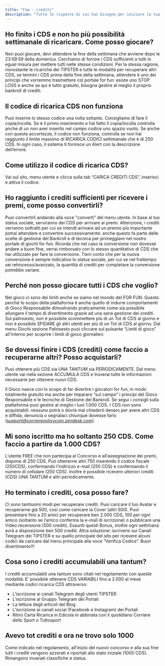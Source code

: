 ```yaml
---
title: "Faq - crediti"
description: "Tutte le risposte di cui hai bisogno per iniziare la tua avventura"
---
```


## Ho finito i CDS e non ho più possibilità settimanale di ricaricare. Come posso giocare?

Non puoi giocare, devi attendere la fine della settimana che avviene dopo le 23:59:59 della domenica. Cerchiamo di fornire i CDS sufficienti a tutti in egual misura per mettere tutti nelle stesse condizioni. Per la stessa ragione, nonostante le ricariche dei TIPSTER e tutte le modalità per recuperare altri CDS, se termini i CDS prima della fine della settimana, attendere è uno dei principi che vorremmo trasmettere col portale for fun: esiste uno STOP LOSS e anche se qui è tutto gratuito, bisogna gestire al meglio il proprio bankroll di crediti.

## Il codice di ricarica CDS non funziona

Puoi inserire lo stesso codice una volta soltanto. Consigliamo di fare il copia/incolla. Se è il primo inserimento e hai fatto il copia/incolla controlla anche di un non aver inserito nel campo codice uno spazio vuoto. Se anche con queste accortezze, il codice non funziona, controlla se non hai raggiunto il limite massimo di RICARICA CODICI settimanale che è di 250 CDS. In ogni caso, il sistema ti fornisce un Alert con la descrizione dell’errore.

## Come utilizzo il codice di ricarica CDS?

Vai sul sito, menu utente e clicca sulla tab “CARICA CREDITI CDS”, inserisci e attiva il codice.

## Ho raggiunto i crediti sufficienti per ricevere i premi, come posso convertirli?

Puoi convertirli andando alla voce "converti" del menu utente. In base al tuo status sociale, serviranno dei CDS per arrivare ai premi. Attenzione, i crediti verranno sottratti per cui se intendi arrivare ad un premio più importante potrai attendere e convertire successivamente: anche questo fa parte delle scelte di gestione del Bankroll e di tecnica per primeggiare nel nostro portale di giochi for fun. Ricorda che nel caso la conversione non dovesse andare a buon fine, verrai rimborsato con lo stesso quantitativo di CDS che hai utilizzato per fare la conversione. Tieni conto che per la nuova conversione è sempre indicativo lo status sociale, per cui se nel frattempo sei retrocesso/avanzato, la quantità di crediti per completare la conversione potrebbe variare.

## Perché non posso giocare tutti i CDS che voglio?

Nel gioco ci sono dei limiti anche se siamo nel mondo del FOR FUN. Questo perché lo scopo della piattaforma è anche quello di indurre comportamenti di Gioco Responsabile dimostrando praticamente come sia possibile allungare il tempo di divertimento grazie ad una sana gestione dei crediti. Sul palinsesto, non è possibile scommettere più di un Tot di CDS al giorno e non è possibile SFIDARE gli altri utenti per più di un Tot di CDS al giorno. Dal menu Giochi sezione Palinsesto puoi cliccare sul pulsante “Limiti di gioco” all'interno per scoprire i limiti di gioco giornalieri.

## Se dovessi finire i CDS (crediti) come faccio a recuperarne altri? Posso acquistarli?

Puoi ottenere più CDS sia UNA TANTUM sia PERIODICAMENTE. Dal menu utente vai nella sezione ACCUMULA CDS e troverai tutte le informazioni necessarie per ottenere nuovi CDS.

Il Gioco nasce con lo scopo di far divertire i giocatori for fun, in modo totalmente gratuito ma anche per imparare “sul campo” i principi del Gioco Responsabile e le tecniche di Gestione del Bankroll. Se segui i consigli sulla piattaforma puoi gestire al meglio i tuoi 1.000 CDS. I CDS non sono acquistabili: nessuno potrà o dovrà mai chiederti denaro per avere altri CDS e diffida, denuncia o segnalaci chiunque dovesse farlo ([support@corriereoolixycom.zendesk.com](mailto:support@corriereoolixycom.zendesk.com)).

## Mi sono iscritto ma ho soltanto 250 CDS. Come faccio a partire da 1.000 CDS?

L’utente FREE che non partecipa al Concorso e all’assegnazione dei premi, dispone di 250 CDS. Può ottenerne altri 750 inserendo il codice fiscale (250CDS), confermando l’indirizzo e-mail (250 CDS) e confermando il numero di cellulare (250 CDS). Inoltre è possibile ricevere ulteriori crediti (CDS) UNA TANTUM e altri periodicamente.

## Ho terminato i crediti, cosa posso fare?

Ci sono tantissimi modi per recuperare crediti. Puoi caricare il tuo Avatar e recuperarne già 500, così come caricare la Cover (altri 500). Puoi presentare fino a 20 amici per recuperare ben 2.000 CDS, 100 per ogni amico (soltanto se l’amico conferma la e-mail di iscrizione) o pubblicare una Video recensione (500 crediti). Esauriti questi Bonus, inoltre ogni settimana avrà a disposizione ben 500 crediti. Altra soluzione: iscriversi sui Canali Telegram dei TIPSTER e su quello principale del sito per ricevere alcuni codici da caricare dal menu principale alla voce “Verifica Codice”. Buon divertimento!!!

## Cosa sono i crediti accumulabili una tantum?

I crediti accumulabili una tantum sono citati nel regolamento con queste modalità: E’ possibile ottenere CDS VARIABILI fino a 2.000 al mese mediante codici ricarica CDS attraverso:

- L’iscrizione ai canali Telegram degli utenti TIPSTER
- L’iscrizione al Gruppo Telegram dei Portali
- La lettura degli articoli del Blog
- L’iscrizione ai canali social (Facebook e Instagram) dei Portali
- Ritiro Carta Ricarica in Edicola in abbinata con il quotidiano Corriere dello Sport o Tuttosport

## Avevo tot crediti e ora ne trovo solo 1000

Come indicato nel regolamento, all’inizio del nuovo concorso e alla sua fine tutti i crediti vengono azzerati e riportati allo stato iniziale (1000 CDS). Rimangono invariati classifiche e status.